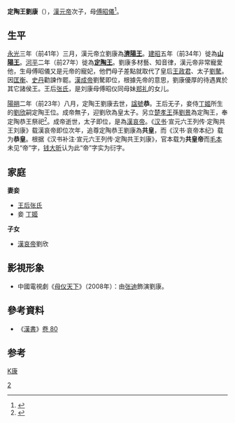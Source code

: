 '''定陶王劉康'''（{{bd|前1世纪|？|前23年||catIdx=Liu,刘}}），[[漢元帝|漢元帝]]次子，母[[傅昭儀|傅昭儀]]<ref>{{Cite book|title=祁姓汉皇刘氏考 从祁姓刘氏到汉皇刘姓的考证|last=刘晓辉著|first=|publisher=成都：[[电子科技大学出版社|电子科技大学出版社]]|year=2013.11|isbn=978-7-5647-2039-1|location=|pages=247}}</ref>。

== 生平 ==

[[永光_(西汉)|永光]]三年（前41年）三月，漢元帝立劉康為'''[[济阳王|濟陽王]]'''。[[建昭|建昭]]五年（前34年）徙為'''[[山阳王|山陽王]]'''。[[河平|河平]]二年（前27年）徙為'''[[定陶王|定陶王]]'''。劉康多材藝、知音律，漢元帝非常寵愛他，生母傅昭儀又是元帝的寵妃，他們母子差點就取代了皇后[[王政君|王政君]]、太子[[劉驁|劉驁]]。因[[匡衡|匡衡]]、[[史丹|史丹]]勸諫作罷。[[漢成帝|漢成帝]]劉驁即位，根據先帝的意思，劉康優厚的待遇異於其它諸侯王。王后[[张王后_(刘康)|张氏]]，是刘康母傅昭仪同母妹[[郑礼|郑礼]]的女儿。

[[阳朔_(西汉)|陽朔]]二年（前23年）八月，定陶王劉康去世，[[諡號|諡號]]'''恭'''。王后无子，妾侍[[丁姬|丁姬]]所生的[[汉哀帝|劉欣]]嗣定陶王位。成帝無子，迎劉欣為皇太子。另立[[劉囂|楚孝王]]孫[[刘景_(信都王)|劉景]]為定陶王，奉定陶恭王祭祀<ref>{{Cite book|title=吉林大学古籍整理研究所建所十五周年纪念文集|last=吉林大学古籍整理研究所编|first=|publisher=长春：[[吉林大学出版社|吉林大学出版社]]|year=1998.12|isbn=7-5601-2183-7|location=|pages=422}}</ref>。成帝逝世，太子即位，是為[[漢哀帝|漢哀帝]]。《[[汉书|汉书]]·宣元六王列传·定陶共王刘康》载漢哀帝即位次年，追尊定陶恭王劉康為'''共皇'''，而《汉书·哀帝本纪》载为'''恭皇'''。根据《汉书补注·宣元六王列传·定陶共王刘康》，官本载为'''共皇帝'''而[[毛晋|毛本]]未见“帝”字，[[钱大昕|钱大昕]]认为此“帝”字实为衍字。

== 家庭 ==
{{Ahnentafel top|定陶恭王家世}}<center>
{{ahnentafel-compact5
|boxstyle_1=background-color: #fff000;
|boxstyle_2=background-color: #ffd400;
|boxstyle_3=background-color: #ffb800;
|boxstyle_4=background-color: #ff9c00;
|boxstyle_5=background-color: #ff8000;
|1=（追谥）'''恭皇刘康'''
|2='''父：'''孝元皇帝[[汉元帝|刘奭]]
|3='''母：'''（追谥）孝元皇后[[傅昭儀|傅氏]]
|4='''祖父：'''中宗孝宣皇帝[[汉宣帝|刘询]]
|5='''祖母：'''恭哀皇后[[许平君|许平君]]
|6='''外祖父：'''傅父
|7='''外祖母：'''傅媪
|8='''曾祖父：'''（追谥）悼皇考[[刘进|刘进]]
|9='''曾祖母：'''（追谥）悼-{后}-[[王翁须|王翁须]]
|10='''外曾祖父：'''平恩戴侯[[許廣漢|許廣漢]]
|11='''外曾祖母：'''平恩侯夫人
|12=
|13=
|14=
|15=
|16='''高祖父：'''（追谥）戾太子[[刘据|刘据]]
|17='''高祖母：'''（追谥）[[史良娣|戾-{后}-]]史氏
|18='''外高祖父：'''（追谥）思成侯[[王乃始|王乃始]]
|19='''外高祖母：'''[[博平君|博平君]]思成夫人王媪
|20=
|21=
|22=
|23=
|24=
|25=
|26=
|27=
|28=
|29=
|30=
|31=
}}</center>
{{ahnentafel bottom}}
'''妻妾'''
*[[张王后_(刘康)|王后张氏]]
*妾 [[丁姬|丁姬]]

'''子女'''
*[[漢哀帝|漢哀帝]]劉欣

== 影視形象 ==
* 中國電視劇《[[母仪天下|母仪天下]]》（2008年）：由[[张迪_(男演員)|张迪]]飾演劉康。

== 參考資料 ==
*《[[漢書|漢書]]》[[s:漢書/卷080|卷 80]]

==参考==
{{reflist}}
{{汉朝君主}}

[[category:汉朝诸侯王|K康]]
[[Category:汉元帝皇子|2]]
